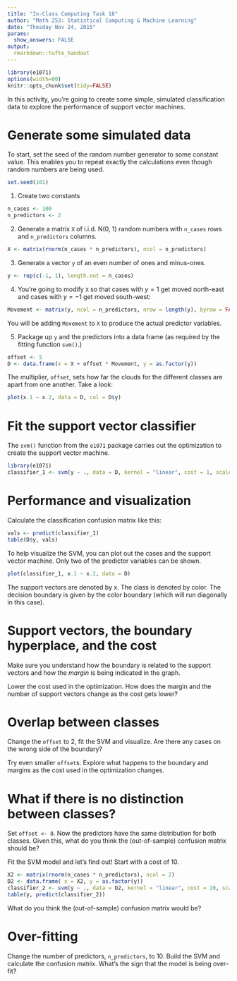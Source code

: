 ```yaml
---
title: "In-Class Computing Task 18"
author: "Math 253: Statistical Computing & Machine Learning"
date: "Thesday Nov 24, 2015"
params:
  show_answers: FALSE
output: 
  rmarkdown::tufte_handout
---
```


```r
library(e1071)
options(width=80)
knitr::opts_chunk$set(tidy=FALSE)
```

In this activity, you're going to create some simple, simulated classification data to explore the performance of support vector machines.

# Generate some simulated data


To start, set the seed of the random number generator to some constant value.  This enables you to repeat exactly the calculations even though random numbers are being used.

```r
set.seed(101)
```

1. Create two constants
```r
n_cases <- 100
n_predictors <- 2
```

2. Generate a matrix `X` of i.i.d. N(0, 1) random numbers with `n_cases` rows and `n_predictors` columns. 

```r
X <- matrix(rnorm(n_cases * n_predictors), ncol = n_predictors)
```

3. Generate a vector `y` of an even number of ones and minus-ones.
```r
y <- rep(c(-1, 1), length.out = n_cases)
```

4. You're going to modify `X` so that cases with $y=1$ get moved north-east and cases with $y = -1$ get moved south-west:
```r
Movement <- matrix(y, ncol = n_predictors, nrow = length(y), byrow = FALSE)
```

You will be adding `Movement` to `X` to produce the actual predictor variables.

5. Package up `y` and the predictors into a data frame (as required by the fitting function `svm()`.)

```r
offset <- 5
D <- data.frame(x = X + offset * Movement, y = as.factor(y))
```

\enlargethispage{1.5in}

The multiplier, `offset`, sets how far the clouds for the different classes are apart from one another.  Take a look:

```r
plot(x.1 ~ x.2, data = D, col = D$y)
```


# Fit the support vector classifier

The `svm()` function from the `e1071` package carries out the optimization to create the support vector machine.

```r
library(e1071)
classifier_1 <- svm(y ~ ., data = D, kernel = "linear", cost = 1, scale = FALSE)
```

\newpage

# Performance and visualization

Calculate the classification confusion matrix like this:

```r
vals <- predict(classifier_1)
table(D$y, vals)
```

To help visualize the SVM, you can plot out the cases and the support vector machine.  Only two of the predictor variables can be shown.

```r
plot(classifier_1, x.1 ~ x.2, data = D)
```

The support vectors are denoted by x.  The class is denoted by color.  The decision boundary is given by the color boundary (which will run diagonally in this case).


# Support vectors, the boundary hyperplace, and the cost

Make sure you understand how the boundary is related to the support vectors and how the *margin* is being indicated in the graph.

Lower the cost used in the optimization.  How does the margin and the number of support vectors change as the cost gets lower?

# Overlap between classes

Change the `offset` to 2, fit the SVM and visualize.  Are there any cases on the wrong side of the boundary?

Try even smaller `offset`s.  Explore what happens to the boundary and margins as the cost used in the optimization changes.

\enlargethispage{1in}

# What if there is no distinction between classes?

Set `offset <- 0`.  Now the predictors have the same distribution for both classes. Given this, what do you think the (out-of-sample) confusion matrix should be?


Fit the SVM model and let's find out! Start with a cost of 10. 

```r
X2 <- matrix(rnorm(n_cases * n_predictors), ncol = 2)
D2 <- data.frame( x = X2, y = as.factor(y))
classifier_2 <- svm(y ~ ., data = D2, kernel = "linear", cost = 10, scale = FALSE)
table(y, predict(classifier_2))
```

What do you think the (out-of-sample) confusion matrix would be?

# Over-fitting

Change the number of predictors, `n_predictors`, to 10.  Build the SVM and calculate the confusion matrix.  What's the sign that the model is being over-fit?

